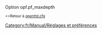 {{fr/Manual/Amorce}}
Option opf.pf_maxdepth

<small><<Retour à [[fr/Archive/Manual/Settings/Openttd.cfg|openttd.cfg]]</small>
[[Category:fr/Manual/Réglages et préférences]]
